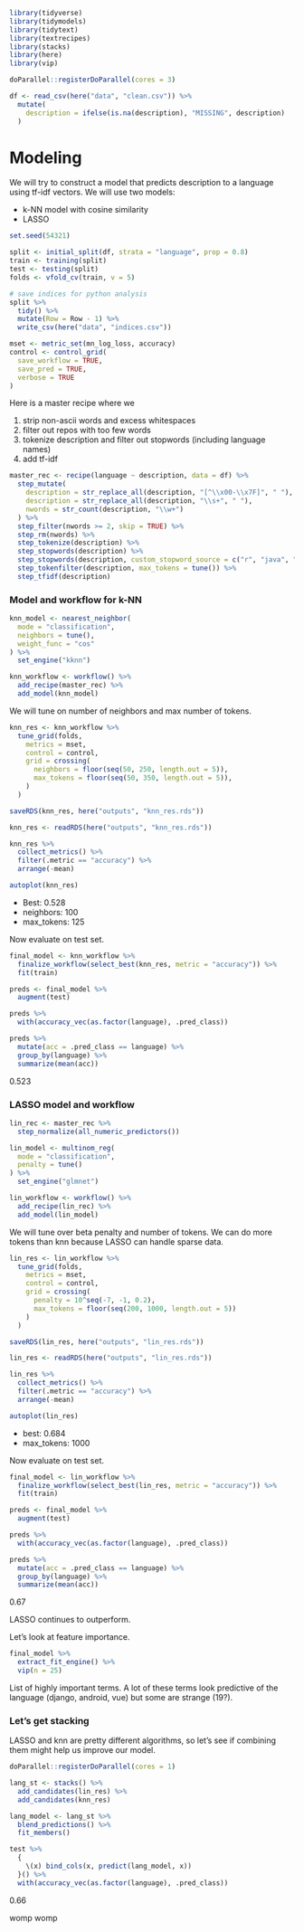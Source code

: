 ```r
library(tidyverse)
library(tidymodels)
library(tidytext)
library(textrecipes)
library(stacks)
library(here)
library(vip)

doParallel::registerDoParallel(cores = 3)
```

```r
df <- read_csv(here("data", "clean.csv")) %>%
  mutate(
    description = ifelse(is.na(description), "MISSING", description)
  )
```

# Modeling

We will try to construct a model that predicts description to a language using tf-idf vectors.  We will use two models:

* k-NN model with cosine similarity
* LASSO

```r
set.seed(54321)

split <- initial_split(df, strata = "language", prop = 0.8)
train <- training(split)
test <- testing(split)
folds <- vfold_cv(train, v = 5)

# save indices for python analysis
split %>%
  tidy() %>%
  mutate(Row = Row - 1) %>%
  write_csv(here("data", "indices.csv"))

mset <- metric_set(mn_log_loss, accuracy)
control <- control_grid(
  save_workflow = TRUE,
  save_pred = TRUE,
  verbose = TRUE
)
```

Here is a master recipe where we

1. strip non-ascii words and excess whitespaces
2. filter out repos with too few words
3. tokenize description and filter out stopwords (including language names)
4. add tf-idf

```r
master_rec <- recipe(language ~ description, data = df) %>%
  step_mutate(
    description = str_replace_all(description, "[^\\x00-\\x7F]", " "),
    description = str_replace_all(description, "\\s+", " "),
    nwords = str_count(description, "\\w+")
  ) %>%
  step_filter(nwords >= 2, skip = TRUE) %>%
  step_rm(nwords) %>%
  step_tokenize(description) %>%
  step_stopwords(description) %>%
  step_stopwords(description, custom_stopword_source = c("r", "java", "javascript", "js", "python", "c")) %>%
  step_tokenfilter(description, max_tokens = tune()) %>%
  step_tfidf(description)
```

### Model and workflow for k-NN

```r
knn_model <- nearest_neighbor(
  mode = "classification",
  neighbors = tune(),
  weight_func = "cos"
) %>%
  set_engine("kknn")

knn_workflow <- workflow() %>%
  add_recipe(master_rec) %>%
  add_model(knn_model)
```

We will tune on number of neighbors and max number of tokens.

```r
knn_res <- knn_workflow %>%
  tune_grid(folds,
    metrics = mset,
    control = control,
    grid = crossing(
      neighbors = floor(seq(50, 250, length.out = 5)),
      max_tokens = floor(seq(50, 350, length.out = 5)),
    )
  )

saveRDS(knn_res, here("outputs", "knn_res.rds"))
```

```r
knn_res <- readRDS(here("outputs", "knn_res.rds"))

knn_res %>%
  collect_metrics() %>%
  filter(.metric == "accuracy") %>%
  arrange(-mean)

autoplot(knn_res)
```

* Best: 0.528
* neighbors: 100
* max_tokens: 125

Now evaluate on test set.

```r
final_model <- knn_workflow %>%
  finalize_workflow(select_best(knn_res, metric = "accuracy")) %>%
  fit(train)

preds <- final_model %>%
  augment(test)

preds %>%
  with(accuracy_vec(as.factor(language), .pred_class))

preds %>%
  mutate(acc = .pred_class == language) %>%
  group_by(language) %>%
  summarize(mean(acc))
```

0.523


### LASSO model and workflow

```r
lin_rec <- master_rec %>%
  step_normalize(all_numeric_predictors())

lin_model <- multinom_reg(
  mode = "classification",
  penalty = tune()
) %>%
  set_engine("glmnet")

lin_workflow <- workflow() %>%
  add_recipe(lin_rec) %>%
  add_model(lin_model)
```

We will tune over beta penalty and number of tokens.  We can do more tokens than knn because LASSO can handle sparse data.

```r
lin_res <- lin_workflow %>%
  tune_grid(folds,
    metrics = mset,
    control = control,
    grid = crossing(
      penalty = 10^seq(-7, -1, 0.2),
      max_tokens = floor(seq(200, 1000, length.out = 5))
    )
  )

saveRDS(lin_res, here("outputs", "lin_res.rds"))
```

```r
lin_res <- readRDS(here("outputs", "lin_res.rds"))

lin_res %>%
  collect_metrics() %>%
  filter(.metric == "accuracy") %>%
  arrange(-mean)

autoplot(lin_res)
```

* best: 0.684
* max_tokens: 1000

Now evaluate on test set.

```r
final_model <- lin_workflow %>%
  finalize_workflow(select_best(lin_res, metric = "accuracy")) %>%
  fit(train)

preds <- final_model %>%
  augment(test)

preds %>%
  with(accuracy_vec(as.factor(language), .pred_class))

preds %>%
  mutate(acc = .pred_class == language) %>%
  group_by(language) %>%
  summarize(mean(acc))
```

0.67

LASSO continues to outperform.

Let's look at feature importance.

```r
final_model %>%
  extract_fit_engine() %>%
  vip(n = 25)
```

List of highly important terms.  A lot of these terms look predictive of the language (django, android, vue) but some are strange (19?).

### Let's get stacking

LASSO and knn are pretty different algorithms, so let's see if combining them might help us improve our model.

```r
doParallel::registerDoParallel(cores = 1)

lang_st <- stacks() %>%
  add_candidates(lin_res) %>%
  add_candidates(knn_res)

lang_model <- lang_st %>%
  blend_predictions() %>%
  fit_members()
```

```r
test %>%
  {
    \(x) bind_cols(x, predict(lang_model, x))
  }() %>%
  with(accuracy_vec(as.factor(language), .pred_class))
```


0.66

womp womp
